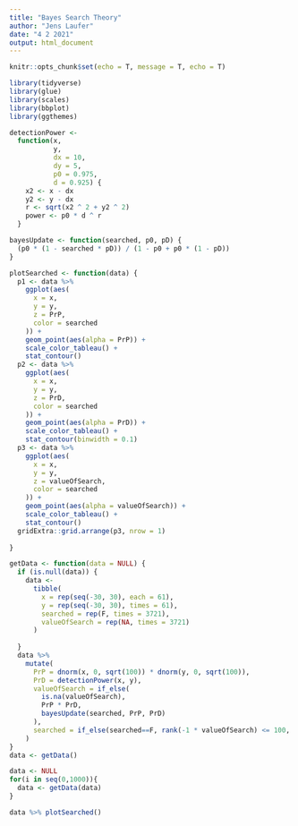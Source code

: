```yaml
---
title: "Bayes Search Theory"
author: "Jens Laufer"
date: "4 2 2021"
output: html_document
---
```


```r
knitr::opts_chunk$set(echo = T, message = T, echo = T)
```

```r
library(tidyverse)
library(glue)
library(scales)
library(bbplot)
library(ggthemes)
```
```r
detectionPower <-
  function(x,
           y,
           dx = 10,
           dy = 5,
           p0 = 0.975,
           d = 0.925) {
    x2 <- x - dx
    y2 <- y - dx
    r <- sqrt(x2 ^ 2 + y2 ^ 2)
    power <- p0 * d ^ r
  }

bayesUpdate <- function(searched, p0, pD) {
  (p0 * (1 - searched * pD)) / (1 - p0 + p0 * (1 - pD))
}

plotSearched <- function(data) {
  p1 <- data %>%
    ggplot(aes(
      x = x,
      y = y,
      z = PrP,
      color = searched
    )) +
    geom_point(aes(alpha = PrP)) +
    scale_color_tableau() +
    stat_contour()
  p2 <- data %>%
    ggplot(aes(
      x = x,
      y = y,
      z = PrD,
      color = searched
    )) +
    geom_point(aes(alpha = PrD)) +
    scale_color_tableau() +
    stat_contour(binwidth = 0.1)
  p3 <- data %>%
    ggplot(aes(
      x = x,
      y = y,
      z = valueOfSearch,
      color = searched
    )) +
    geom_point(aes(alpha = valueOfSearch)) +
    scale_color_tableau() +
    stat_contour()
  gridExtra::grid.arrange(p3, nrow = 1)
  
}

```
```r

getData <- function(data = NULL) {
  if (is.null(data)) {
    data <-
      tibble(
        x = rep(seq(-30, 30), each = 61),
        y = rep(seq(-30, 30), times = 61),
        searched = rep(F, times = 3721),
        valueOfSearch = rep(NA, times = 3721)
      )
    
  }
  data %>%
    mutate(
      PrP = dnorm(x, 0, sqrt(100)) * dnorm(y, 0, sqrt(100)),
      PrD = detectionPower(x, y),
      valueOfSearch = if_else(
        is.na(valueOfSearch),
        PrP * PrD,
        bayesUpdate(searched, PrP, PrD)
      ),
      searched = if_else(searched==F, rank(-1 * valueOfSearch) <= 100, T)
    )
}
data <- getData()
```


```r
data <- NULL
for(i in seq(0,1000)){
  data <- getData(data)
}
```
```r
data %>% plotSearched()
```




